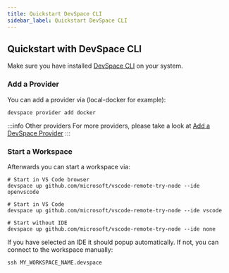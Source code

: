 ```yaml
---
title: Quickstart DevSpace CLI
sidebar_label: Quickstart DevSpace CLI
---
```



## Quickstart with DevSpace CLI

Make sure you have installed [DevSpace CLI](./install.mdx#optional-install-devspace-cli) on your system.

### Add a Provider

You can add a provider via (local-docker for example):

```
devspace provider add docker
```

:::info Other providers
For more providers, please take a look at [Add a DevSpace Provider](../managing-providers/add-provider.mdx)
:::

### Start a Workspace

Afterwards you can start a workspace via:

```
# Start in VS Code browser
devspace up github.com/microsoft/vscode-remote-try-node --ide openvscode

# Start in VS Code
devspace up github.com/microsoft/vscode-remote-try-node --ide vscode

# Start without IDE
devspace up github.com/microsoft/vscode-remote-try-node --ide none
```

If you have selected an IDE it should popup automatically. If not, you can connect to the workspace manually:

```
ssh MY_WORKSPACE_NAME.devspace
```
